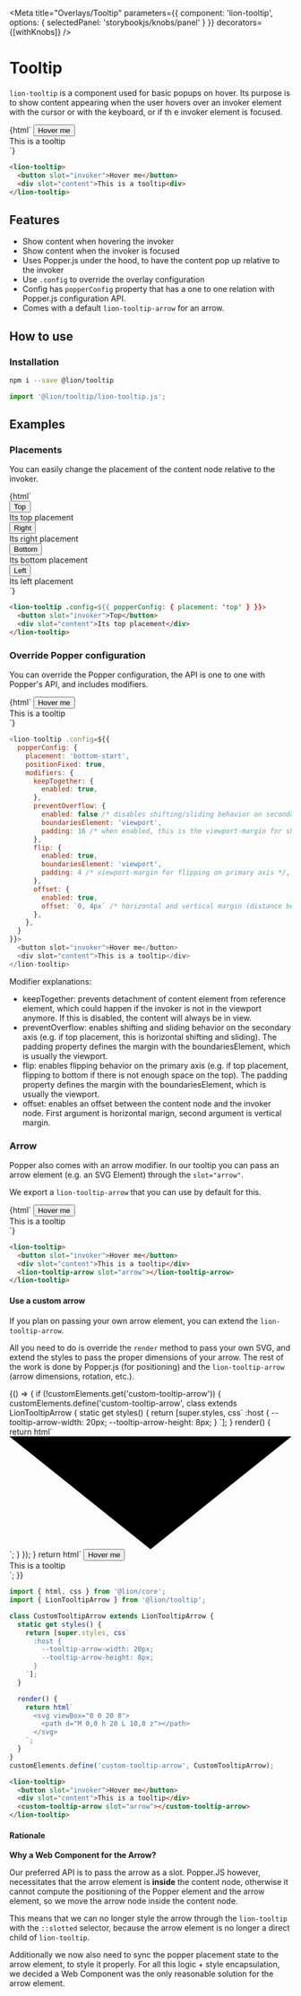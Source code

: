 
<Meta
  title="Overlays/Tooltip"
  parameters={{
    component: 'lion-tooltip',
    options: {
      selectedPanel: 'storybookjs/knobs/panel'
    }
  }}
  decorators={[withKnobs]}
/>

# Tooltip

`lion-tooltip` is a component used for basic popups on hover.
Its purpose is to show content appearing when the user hovers over an invoker element with the cursor or with the keyboard, or if th
e invoker element is focused.

<Story name="Default">
  {html`
    <style>${tooltipDemoStyles}</style>
    <lion-tooltip>
      <button slot="invoker" class="demo-tooltip-invoker">Hover me</button>
      <div slot="content" class="demo-tooltip-content">This is a tooltip</div>
    </lion-tooltip>
  `}
</Story>

```html
<lion-tooltip>
  <button slot="invoker">Hover me</button>
  <div slot="content">This is a tooltip<div>
</lion-tooltip>
```

## Features

- Show content when hovering the invoker
- Show content when the invoker is focused
- Uses Popper.js under the hood, to have the content pop up relative to the invoker
- Use `.config` to override the overlay configuration
- Config has `popperConfig` property that has a one to one relation with Popper.js configuration API.
- Comes with a default `lion-tooltip-arrow` for an arrow.

## How to use

### Installation

```sh
npm i --save @lion/tooltip
```

```js
import '@lion/tooltip/lion-tooltip.js';
```

## Examples

### Placements

You can easily change the placement of the content node relative to the invoker.

<Story name="Placements">
  {html`
    <style>
      ${tooltipDemoStyles}
    </style>
    <div class="demo-box-placements">
      <lion-tooltip .config=${{ popperConfig: { placement: 'top' } }}>
        <button slot="invoker">Top</button>
        <div slot="content" class="demo-tooltip-content">Its top placement</div>
        <lion-tooltip-arrow slot="arrow"></lion-tooltip-arrow>
      </lion-tooltip>
      <lion-tooltip .config=${{ popperConfig: { placement: 'right' } }}>
        <button slot="invoker">Right</button>
        <div slot="content" class="demo-tooltip-content">Its right placement</div>
        <lion-tooltip-arrow slot="arrow"></lion-tooltip-arrow>
      </lion-tooltip>
      <lion-tooltip .config=${{ popperConfig: { placement: 'bottom' } }}>
        <button slot="invoker">Bottom</button>
        <div slot="content" class="demo-tooltip-content">Its bottom placement</div>
        <lion-tooltip-arrow slot="arrow"></lion-tooltip-arrow>
      </lion-tooltip>
      <lion-tooltip .config=${{ popperConfig: { placement: 'left' } }}>
        <button slot="invoker">Left</button>
        <div slot="content" class="demo-tooltip-content">Its left placement</div>
        <lion-tooltip-arrow slot="arrow"></lion-tooltip-arrow>
      </lion-tooltip>
    </div>
  `}
</Story>

```html
<lion-tooltip .config=${{ popperConfig: { placement: 'top' } }}>
  <button slot="invoker">Top</button>
  <div slot="content">Its top placement</div>
</lion-tooltip>
```

### Override Popper configuration

You can override the Popper configuration, the API is one to one with Popper's API, and includes modifiers.

<Story name="Override Popper config">
  {html`
    <style>${tooltipDemoStyles}</style>
    <lion-tooltip .config=${{
      popperConfig: object('Popper Configuration', {
        placement: 'bottom-start',
        positionFixed: true,
        modifiers: {
          keepTogether: {
            enabled: true,
          },
          preventOverflow: {
            enabled: false,
            boundariesElement: 'viewport',
            padding: 16,
          },
          flip: {
            enabled: true,
            boundariesElement: 'viewport',
            padding: 4,
          },
          offset: {
            enabled: true,
            offset: `0, 4px`,
          },
        },
      })}}>
      <button slot="invoker" class="demo-tooltip-invoker">Hover me</button>
      <div slot="content" class="demo-tooltip-content">This is a tooltip</div>
    </lion-tooltip>
  `}
</Story>

```js
<lion-tooltip .config=${{
  popperConfig: {
    placement: 'bottom-start',
    positionFixed: true,
    modifiers: {
      keepTogether: {
        enabled: true,
      },
      preventOverflow: {
        enabled: false /* disables shifting/sliding behavior on secondary axis */,
        boundariesElement: 'viewport',
        padding: 16 /* when enabled, this is the viewport-margin for shifting/sliding */,
      },
      flip: {
        enabled: true,
        boundariesElement: 'viewport',
        padding: 4 /* viewport-margin for flipping on primary axis */,
      },
      offset: {
        enabled: true,
        offset: `0, 4px` /* horizontal and vertical margin (distance between popper and referenceElement) */,
      },
    },
  }
}}>
  <button slot="invoker">Hover me</button>
  <div slot="content">This is a tooltip</div>
</lion-tooltip>
```

Modifier explanations:

- keepTogether: prevents detachment of content element from reference element, which could happen if the invoker is not in the viewport anymore. If this is disabled, the content will always be in view.
- preventOverflow: enables shifting and sliding behavior on the secondary axis (e.g. if top placement, this is horizontal shifting and sliding). The padding property defines the margin with the boundariesElement, which is usually the viewport.
- flip: enables flipping behavior on the primary axis (e.g. if top placement, flipping to bottom if there is not enough space on the top). The padding property defines the margin with the boundariesElement, which is usually the viewport.
- offset: enables an offset between the content node and the invoker node. First argument is horizontal marign, second argument is vertical margin.


### Arrow

Popper also comes with an arrow modifier.
In our tooltip you can pass an arrow element (e.g. an SVG Element) through the `slot="arrow"`.

We export a `lion-tooltip-arrow` that you can use by default for this.

<Story name="Arrow">
  {html`
    <style>${tooltipDemoStyles}</style>
    <lion-tooltip>
      <button slot="invoker" class="demo-tooltip-invoker">Hover me</button>
      <div slot="content" class="demo-tooltip-content">This is a tooltip</div>
      <lion-tooltip-arrow slot="arrow"></lion-tooltip-arrow>
    </lion-tooltip>
  `}
</Story>

```html
<lion-tooltip>
  <button slot="invoker">Hover me</button>
  <div slot="content">This is a tooltip</div>
  <lion-tooltip-arrow slot="arrow"></lion-tooltip-arrow>
</lion-tooltip>
```

#### Use a custom arrow

If you plan on passing your own arrow element, you can extend the `lion-tooltip-arrow`.

All you need to do is override the `render` method to pass your own SVG, and extend the styles to pass the proper dimensions of your arrow.
The rest of the work is done by Popper.js (for positioning) and the `lion-tooltip-arrow` (arrow dimensions, rotation, etc.).

<Story name="Custom arrow">
  {() => {
    if (!customElements.get('custom-tooltip-arrow')) {
      customElements.define('custom-tooltip-arrow', class extends LionTooltipArrow {
        static get styles() {
          return [super.styles, css`
            :host {
              --tooltip-arrow-width: 20px;
              --tooltip-arrow-height: 8px;
            }
          `];
        }
        render() {
          return html`
            <svg viewBox="0 0 20 8">
              <path d="M 0,0 h 20 L 10,8 z"></path>
            </svg>
          `;
        }
      });
    }
    return html`
      <style>${tooltipDemoStyles}</style>
      <lion-tooltip>
        <button slot="invoker" class="demo-tooltip-invoker">Hover me</button>
        <div slot="content" class="demo-tooltip-content">This is a tooltip</div>
        <custom-tooltip-arrow slot="arrow"></custom-tooltip-arrow>
      </lion-tooltip>
    `;
  }}
</Story>

```js
import { html, css } from '@lion/core';
import { LionTooltipArrow } from '@lion/tooltip';

class CustomTooltipArrow extends LionTooltipArrow {
  static get styles() {
    return [super.styles, css`
      :host {
        --tooltip-arrow-width: 20px;
        --tooltip-arrow-height: 8px;
      }
    `];
  }

  render() {
    return html`
      <svg viewBox="0 0 20 8">
        <path d="M 0,0 h 20 L 10,8 z"></path>
      </svg>
    `;
  }
}
customElements.define('custom-tooltip-arrow', CustomTooltipArrow);
```

```html
<lion-tooltip>
  <button slot="invoker">Hover me</button>
  <div slot="content">This is a tooltip</div>
  <custom-tooltip-arrow slot="arrow"></custom-tooltip-arrow>
</lion-tooltip>
```

#### Rationale

**Why a Web Component for the Arrow?**

Our preferred API is to pass the arrow as a slot.
Popper.JS however, necessitates that the arrow element is **inside** the content node,
otherwise it cannot compute the positioning of the Popper element and the arrow element, so we move the arrow node inside the content node.

This means that we can no longer style the arrow through the `lion-tooltip` with the `::slotted` selector,
because the arrow element is no longer a direct child of `lion-tooltip`.

Additionally we now also need to sync the popper placement state to the arrow element, to style it properly.
For all this logic + style encapsulation, we decided a Web Component was the only reasonable solution for the arrow element.

